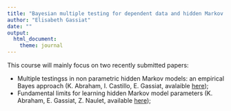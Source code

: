 ```yaml
---
title: "Bayesian multiple testing for dependent data and hidden Markov models"
author: "Elisabeth Gassiat"
date: ""
output: 
  html_document:
    theme: journal
---
```


This course will mainly focus on two recently submitted papers:

- Multiple testingss in non parametric hidden Markov models: an empirical Bayes approach (K. Abraham, I. Castillo, E. Gassiat, avalaible [here](https://arxiv.org/abs/2101.03838));
- Fundamental limits for learning hidden Markov model parameters (K. Abraham, E. Gassiat, Z. Naulet, available [here](https://arxiv.org/abs/2106.12936));